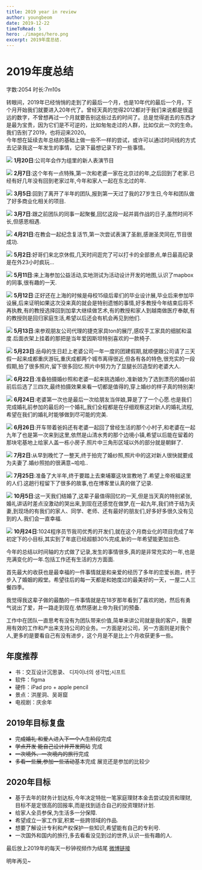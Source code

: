 ```yaml
---
title: 2019 year in review
author: youngbeom
date: 2019-12-22
timeToRead: 5
hero: ./images/hero.png
excerpt: 2019年度总结.
---
```


# 2019年度总结

字数:2054 时长:7m10s

转眼间，2019年已经悄悄的走到了的最后一个月，也是10年代的最后一个月，下个月开始我们就要进入20年代了。曾经天真的觉得2012都对于我们来说都是很遥远的数字，不曾想再过一个月就要告别这些过去的时间了。总是觉得逝去的东西才是最为宝贵，因为它们是不可逆的，比如匆匆走过的人群，比如仅此一次的生命。  
我们告别了2019，也将迎来2020。  
今年想在延续去年总结的基础上做一些不一样的尝试，或许可以通过时间线的方式去记录我这一年发生的事情，记录下最想记录下的一些事情。  


![](http://youngbeom-cloud.oss-cn-shanghai.aliyuncs.com/blog/assets/2019/12/1-20.png)
**1月20日**:公司年会作为组里的新人表演节目


![](http://youngbeom-cloud.oss-cn-shanghai.aliyuncs.com/blog/assets/2019/12/2-7.png)
**2月7日**:这个年有一点特殊,第一次和老婆一家在北京过的年,之后回到了老家.已经有好几年没有回到老家过年,今年和家人一起在东北过的年.


![](http://youngbeom-cloud.oss-cn-shanghai.aliyuncs.com/blog/assets/2019/12/3-5.png)
**3月5日**:回到了离开了半年的团队,报到第一天过了我的27岁生日,今年和团队做了好多商业化相关的项目.

![](http://youngbeom-cloud.oss-cn-shanghai.aliyuncs.com/blog/assets/2019/12/3-7.png)
**3月7日**:跟之前团队的同事一起聚餐,回忆这段一起并肩作战的日子,虽然时间不长,但感恩相遇.

![](http://youngbeom-cloud.oss-cn-shanghai.aliyuncs.com/blog/assets/2019/12/4-21.png)
**4月21日**:在教会一起纪念复活节,第一次尝试表演了圣剧,感谢圣灵同在,节目很成功.

![](http://youngbeom-cloud.oss-cn-shanghai.aliyuncs.com/blog/assets/2019/12/5-2.png)
**5月2日**:好哥们来北京休假,几天时间逛完了可以打卡的全部景点,单日最高纪录是在外23小时疯玩…


![](http://youngbeom-cloud.oss-cn-shanghai.aliyuncs.com/blog/assets/2019/12/5-11.png)
**5月11日**:来上海参加公益活动,实地测试为活动设计开发的地图,认识了mapbox的同事,很有趣的一天.

![](http://youngbeom-cloud.oss-cn-shanghai.aliyuncs.com/blog/assets/2019/12/5-12.png)
**5月12日**:正好还在上海的时候是母校15级后辈们的毕业设计展,毕业后来参加毕设展,后来证明如果这次没来真的就会是特别遗憾的事情,好多教授今年结束后将不再执教,有的教授选择回到加拿大继续做艺术,有的教授和家人到越南做医疗奉献,有的教授则是回归家庭生活,希望以后还会有机会再见到他们.

![](http://youngbeom-cloud.oss-cn-shanghai.aliyuncs.com/blog/assets/2019/12/5-13.png)
**5月13日**:来参观朋友公司代理的捷克家具ton的展厅,感叹手工家具的细腻和温度.后面衣架上挂着的那把是当年爱因斯坦特别喜欢的一款椅子.

![](http://youngbeom-cloud.oss-cn-shanghai.aliyuncs.com/blog/assets/2019/12/5-23.png)
**5月23日**:岳母的生日赶上老婆公司一年一度的团建假期,就顺便跟公司请了三天假一起来成都重庆游玩,重庆成都两个城市离得很近,但各有各的特色,很充实的一段假期,拍了很多照片,留下很多回忆.照片中努力为了显腿长凹造型的老婆大人.

![](http://youngbeom-cloud.oss-cn-shanghai.aliyuncs.com/blog/assets/2019/12/6-22.png)
**6月22日**:准备拍摄婚纱照和老婆一起来挑选婚纱,准新娘为了选到漂亮的婚纱前前后后选了三四次,最终拍摄效果来看一切都是值得的,穿上婚纱的样子真的特别美!


![](http://youngbeom-cloud.oss-cn-shanghai.aliyuncs.com/blog/assets/2019/12/6-24.jpeg)
**6月24日**:老婆第一次也是最后一次给朋友当伴娘,算是了了一个心愿.也是我们完成婚礼前参加的最后的一个婚礼,我们全程都是在仔细观察这对新人的婚礼流程,希望在我们的婚礼时能够做到尽可能的完美.

![](./images/6-26.jpg)
**6月26日**:开车带着爸妈还有老婆一起回了曾经生活的那个小村子,和老婆在一起九年了也是第一次来到这里,依然是山清水秀的那个边境小镇,希望以后能在留着的那块宅基地上给家人盖一栋小房子.照片中三角形区域以外的部分就是朝鲜了.

![](http://youngbeom-cloud.oss-cn-shanghai.aliyuncs.com/blog/assets/2019/12/7-2.png)
**7月2日**:从早到晚忙了一整天,终于拍完了婚纱照,照片中的这对新人很快就要成为夫妻了.婚纱照拍的很满意~哈哈..

![](http://youngbeom-cloud.oss-cn-shanghai.aliyuncs.com/blog/assets/2019/12/7-25.png)
**7月25日**:准备了大半年,终于要踏上去柬埔寨这块宣教地了.希望上帝祝福这里的人们.这趟行程留下了很多的故事,也在博客里认真的做了记录.

![](http://youngbeom-cloud.oss-cn-shanghai.aliyuncs.com/blog/assets/2019/12/10-5.png)
**10月5日**:这一天我们结婚了,这辈子最值得回忆的一天,但是当天真的特别紧张,婚礼讲话时差点没激动的哭出来,到现在还感觉在做梦,在一起九年,我们终于结为夫妻,到现场的有我们的家人、同学、老师、还有最好的朋友们,好多好多很久没有见到的人.我们会一直幸福.

![](http://youngbeom-cloud.oss-cn-shanghai.aliyuncs.com/blog/assets/2019/12/10-24.png)
**10月24日**:1024程序员节我司优秀的开发们,就在这个月商业化的项目完成了年初定下的小目标,其实到了年底已经超额30%完成,新的一年希望能更加出色.

今年的总结以时间轴的方式做了记录,发生的事情很多,真的是非常充实的一年,也是充满变化的一年.包括工作还有生活的方方面面.

首先最大的收获也是最幸福的一件事情就是和亲爱的经历了多年的恋爱长跑，终于步入了婚姻的殿堂。希望往后的每一天都是和她度过的最美好的一天，一屋二人三餐四季。

我觉得我这辈子做的最酷的一件事情就是在18岁那年看到了喜欢的她，然后有勇气说出了爱，并一路走到现在.依然感谢上帝为我们的预备.

工作中在团队一直思考有没有为团队带来价值,简单来讲公司就是我的客户，我要用有效的工作和产出来支持公司的业务。一方面是对公司，另一方面则是对我个人,更多的是要看自己有没有进步，这个月是不是比上个月收获更多一些。

## 年度推荐
* 书：交互设计沉思录、 디자이너의 생각법;시프트
* 软件：figma
* 硬件：iPad pro + apple pencil
* 景点：洪崖洞、吴哥窟
* 电视剧：庆余年

## 2019年目标复盘
* ~~完成婚礼 和爱人进入下一个人生阶段~~完成
* ~~学点开发 能自己设计并开发网站~~ 完成
* ~~一次境外、一次境内的旅行~~完成
* ~~多看一些展,参加一些活动~~基本完成 展览还是参加的比较少

## 2020年目标
* 基于去年的财务计划达标,今年决定特批一笔家庭理财本金去尝试投资和理财,目标不是定很高的回报率,而是找到适合自己的投资理财计划.
* 给家人全员参保,为生活多一分保障.
* 希望成立一家工作室,积累一些跨领域的作品.
* 想要了解设计专利和产权保护一些知识,希望能有自己的专利号.
* 一次国外和国内的旅行,多去看看没见到过的世界,认识一些有趣的人.

最后放上2019年的每天一秒钟视频作为结尾
[微博链接](https://www.weibo.com/5053554055/InkTHp7Gf)

明年再见~